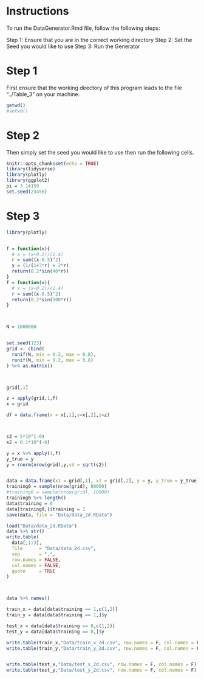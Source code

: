 # Instructions
To run the DataGenerator.Rmd file, follow the following steps:

Step 1: Ensure that you are in the correct working directory
Step 2: Set the Seed you would like to use
Step 3: Run the Generator



# Step 1
First ensure that the working directory of this program leads to the file "../Table_3" on your machine.


```r
getwd()
#setwd()
```



# Step 2
Then simply set the seed you would like to use then run the following cells. 


```r
knitr::opts_chunk$set(echo = TRUE)
library(tidyverse)
library(plotly)
library(ggplot2)
pi = 3.14159
set.seed(23456)
```





# Step 3

```r
library(plotly)


f = function(x){
  # x = (x+0.2)/(1.4)
  r = sum((x-0.5)^2)
  y = (1/(1+3*r) + 2*r)
  return(0.2*sin(40*r))
}
f = function(x){
  # x = (x+0.2)/(1.4)
  r = sum((x-0.5)^2)
  return(0.2*sin(100*r))
}



N = 1000000


set.seed(123)
grid <- cbind(
  runif(N, min = 0.2, max = 0.8),
  runif(N, min = 0.2, max = 0.8)
) %>% as.matrix()



grid[,1]

z = apply(grid,1,f)
x = grid

df = data.frame(x = x[,1],y=x[,2],z=z)



s2 = 5*10^(-0)
s2 = 0.1*10^(-0)

y = x %>% apply(1,f)
y_true = y
y = rnorm(nrow(grid),y,sd = sqrt(s2))


data = data.frame(x1 = grid[,1], x2 = grid[,2], y = y, y_true = y_true)
training0 = sample(nrow(grid), 80000)
#training0 = sample(nrow(grid), 10000)
training0 %>% length()
data$training = 0
data[training0,]$training = 1
save(data, file = "Data/data_2d.RData")


```


```r

load("Data/data_2d.RData")
data %>% str()
write.table(
  data[,1:3],
  file      = "Data/data_2d.csv",
  sep       = ",",
  row.names = FALSE,
  col.names = FALSE,
  quote     = TRUE
)



data %>% names()

train_x = data[data$training == 1,c(1,2)]
train_y = data[data$training == 1,]$y

test_x = data[data$training == 0,c(1,2)]
test_y = data[data$training == 0,]$y

write.table(train_x,"Data/train_x_2d.csv", row.names = F, col.names = F)
write.table(train_y,"Data/train_y_2d.csv", row.names = F, col.names = F)


write.table(test_x,"Data/test_x_2d.csv", row.names = F, col.names = F)
write.table(test_y,"Data/test_y_2d.csv", row.names = F, col.names = F)




```